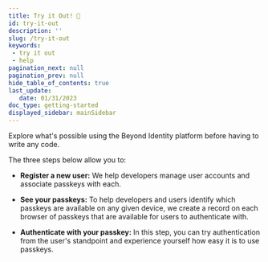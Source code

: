 ```yaml
---
title: Try it Out! 🚀 
id: try-it-out
description: ''
slug: /try-it-out 
keywords: 
 - try it out
 - help
pagination_next: null
pagination_prev: null
hide_table_of_contents: true
last_update: 
   date: 01/31/2023
doc_type: getting-started
displayed_sidebar: mainSidebar
---
```


Explore what's possible using the Beyond Identity platform before having to write any code.

The three steps below allow you to: 

- **Register a new user:** We help developers manage user accounts and associate passkeys with each.

- **See your passkeys:** To help developers and users identify which passkeys are available on any given device, we create a record on each browser of passkeys that are available for users to authenticate with.

- **Authenticate with your passkey:** In this step, you can try authentication from the user's standpoint and experience yourself how easy it is to use passkeys.


<TryItOut />